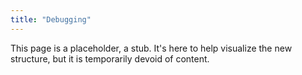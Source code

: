 ```yaml
---
title: "Debugging"
---
```


This page is a placeholder, a stub. It's here to help visualize the new structure, but it is temporarily devoid of content.
